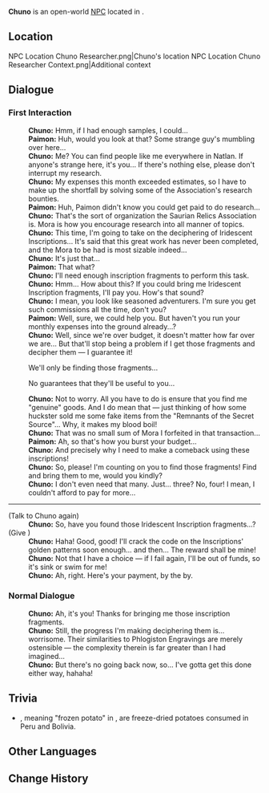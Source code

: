 {{Meta
<!-- Remove this template after adding the missing info -->
|missing_NPC_profile  = yes
}}
{{Character Infobox
|type             = Open-World NPC
|name             = Chuno
|image            = NPC Chuno Researcher.png
|realname         = <!-- Optional, if different from in-game name -->
|deceased         = <!-- Past (for deceased prior to events of the game) or free response -->
|region           = Natlan
|location         = Natlan
|affiliation      = Children of Echoes
|title            = Saurian Relics Association Researcher

|ancestry         = <!-- Clan/family -->
|father           = 
|mother           = 
|spouse           = 
|sibling          = 
|child            = 
|relative         = 

|voiceEN          = 
|voiceCN          = 
|voiceJP          = 
|voiceKR          = 
|dialoguereward   = 
}}
'''Chuno''' is an open-world [[NPC]] located in {{Location|Basin of Unnumbered Flames}}.

==Location==
<gallery>
NPC Location Chuno Researcher.png|Chuno's location
NPC Location Chuno Researcher Context.png|Additional context
</gallery>
<!--
==Profile==
Detailed story/lore information goes here.
''(To be added.)''

===Appearance===
Keep appearance section short and concise. Limit to 2 paragraphs with 3-4 sentences each.
''(To be added.)''

==Quests and Events==
{{Quests and Events}}

==Idle Quotes==
{{Dialogue Start}}
: {{DIcon|Idle}} {{Tx}}
:: {{A|VO {{subst:#titleparts:{{subst:PAGENAME}}}} 01.ogg}} "{{Tx}}"
{{Dialogue End}}
-->
==Dialogue==
===First Interaction===
{{Dialogue Start}}
:'''Chuno:''' Hmm, if I had enough samples, I could...
:'''Paimon:''' Huh, would you look at that? Some strange guy's mumbling over here...
:'''Chuno:''' Me? You can find people like me everywhere in Natlan. If anyone's strange here, it's you... If there's nothing else, please don't interrupt my research.
:'''Chuno:''' My expenses this month exceeded estimates, so I have to make up the shortfall by solving some of the Association's research bounties.
:'''Paimon:''' Huh, Paimon didn't know you could get paid to do research...
:'''Chuno:''' That's the sort of organization the Saurian Relics Association is. Mora is how you encourage research into all manner of topics.
:'''Chuno:''' This time, I'm going to take on the deciphering of Iridescent Inscriptions... It's said that this great work has never been completed, and the Mora to be had is most sizable indeed...
:'''Chuno:''' It's just that...
:'''Paimon:''' That what?
:'''Chuno:''' I'll need enough inscription fragments to perform this task.
:'''Chuno:''' Hmm... How about this? If you could bring me Iridescent Inscription fragments, I'll pay you. How's that sound?
:'''Chuno:''' I mean, you look like seasoned adventurers. I'm sure you get such commissions all the time, don't you?
:'''Paimon:''' Well, sure, we could help you. But haven't you run your monthly expenses into the ground already...?
:'''Chuno:''' Well, since we're over budget, it doesn't matter how far over we are... But that'll stop being a problem if I get those fragments and decipher them &mdash; I guarantee it!
:{{DIcon}} We'll only be finding those fragments...
:{{DIcon}} No guarantees that they'll be useful to you...
:'''Chuno:''' Not to worry. All you have to do is ensure that you find me "genuine" goods. And I do mean that &mdash; just thinking of how some huckster sold me some fake items from the "Remnants of the Secret Source"... Why, it makes my blood boil!
:'''Chuno:''' That was no small sum of Mora I forfeited in that transaction...
:'''Paimon:''' Ah, so that's how you burst your budget...
:'''Chuno:''' And precisely why I need to make a comeback using these inscriptions!
:'''Chuno:''' So, please! I'm counting on you to find those fragments! Find and bring them to me, would you kindly?
:'''Chuno:''' I don't even need that many. Just... three? No, four! I mean, I couldn't afford to pay for more...
----
;(Talk to Chuno again)
:'''Chuno:''' So, have you found those Iridescent Inscription fragments...?
;(Give {{Item|Iridescent Inscription Fragment|25|x=4}})
:'''Chuno:''' Haha! Good, good! I'll crack the code on the Inscriptions' golden patterns soon enough... and then... The reward shall be mine!
:'''Chuno:''' Not that I have a choice &mdash; if I fail again, I'll be out of funds, so it's sink or swim for me!
:'''Chuno:''' Ah, right. Here's your payment, by the by.
{{Dialogue End}}
===Normal Dialogue===
{{Dialogue Start}}
:'''Chuno:''' Ah, it's you! Thanks for bringing me those inscription fragments.
:'''Chuno:''' Still, the progress I'm making deciphering them is... worrisome. Their similarities to Phlogiston Engravings are merely ostensible &mdash; the complexity therein is far greater than I had imagined...
:'''Chuno:''' But there's no going back now, so... I've gotta get this done either way, hahaha!
{{Dialogue End}}
<!--
==Event Dialogue==
===Event Name===
{{Dialogue Start}}
:'''{{subst:#titleparts:{{subst:PAGENAME}}}}:'''
{{Dialogue End}}
-->

==Trivia==
* {{W|Chuño|Chuno}}, meaning "frozen potato" in {{W|Quechua}}, are freeze-dried potatoes consumed in Peru and Bolivia.

==Other Languages==
{{Other Languages
|en       = Chuno
|zhs      = 秋纽奥
|zhs_rm   = Qiūniǔ'ào
|zht      = 秋紐奧
|zht_rm   = Qiūniǔ'ào
|ja       = キューニュオ
|ko       = 추뇨
|es       = Chuno
|fr       = Chuno
|ru       = Чуно
|th       = Chuno
|vi       = Chuno
|de       = Chuno
|id       = Chuno
|pt       = Kinua
|tr       = Chuno
|it       = Chuno
}}

==Change History==
{{Change History|5.0}}
<!--
==References==
{{Reflist}}
-->